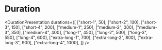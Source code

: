 
<Meta title="Theme/Duration" />

<h1 className="typography-display-large mb-xl">Duration</h1>

<DurationPresentation 
  durations={[
    ["short-1", 50],
    ["short-2", 100],
    ["short-3", 150],
    ["short-4", 200],
    ["medium-1", 250],
    ["medium-2", 300],
    ["medium-3", 350],
    ["medium-4", 400],
    ["long-1", 450],
    ["long-2", 500],
    ["long-3", 550],
    ["long-4", 600],
    ["extra-long-1", 700],
    ["extra-long-2", 800],
    ["extra-long-3", 900],
    ["extra-long-4", 1000],
  ]}
/>
